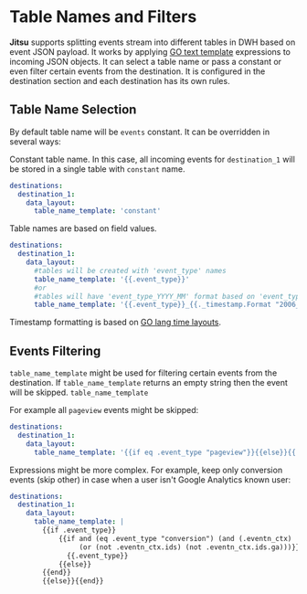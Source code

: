 
# Table Names and Filters

**Jitsu** supports splitting events stream into different tables in DWH based on event JSON payload. It works by applying [GO text template](https://golang.org/pkg/text/template/) expressions to incoming JSON objects. It can select a table name or pass a constant or even filter certain events from the destination. It is configured in the destination section and each destination has its own rules.

## **Table Name Selection**

By default table name will be `events` constant. It can be overridden in several ways:

Constant table name. In this case, all incoming events for `destination_1` will be stored in a single table with `constant` name.

```yaml
destinations:
  destination_1:
    data_layout:
      table_name_template: 'constant'
```

Table names are based on field values.

```yaml
destinations:
  destination_1:
    data_layout:
      #tables will be created with 'event_type' names
      table_name_template: '{{.event_type}}' 
      #or
      #tables will have 'event_type_YYYY_MM' format based on 'event_type' and date
      table_name_template: '{{.event_type}}_{{._timestamp.Format "2006_01"}}' 
```

<Hint>
    Timestamp formatting is based on <a href="https://user-images.githubusercontent.com/18486255/98962749-fd5ae480-2517-11eb-9448-93aafdf6f97f.png">GO lang time layouts</a>.
</Hint>

## Events Filtering

`table_name_template` might be used for filtering certain events from the destination.
<Hint>
    If <code inline={true}>table_name_template</code> returns an empty string then the event will be skipped.
    <code inline={true}>table_name_template</code>
</Hint>

For example all `pageview` events might be skipped:

```yaml
destinations:
  destination_1:
    data_layout:
      table_name_template: '{{if eq .event_type "pageview"}}{{else}}{{.event_type}}{{end}}'
```

Expressions might be more complex. For example, keep only conversion events
\(skip other\) in case when a user isn't Google Analytics known user:

```yaml
destinations:
  destination_1:
    data_layout:
      table_name_template: |
        {{if .event_type}}
            {{if and (eq .event_type "conversion") (and (.eventn_ctx)
                 (or (not .eventn_ctx.ids) (not .eventn_ctx.ids.ga)))}}
              {{.event_type}}
            {{else}}
        {{end}}
        {{else}}{{end}}
```

